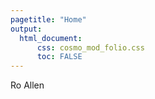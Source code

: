 ```yaml
---
pagetitle: "Home"
output:
  html_document:
      css: cosmo_mod_folio.css
      toc: FALSE
---
```

<body>
<script src="./typed.js"></script>
<div class="typed-container">Ro Allen<br></br><span class="type"></span>
   <p>&nbsp;</p>
   <p><a href="https://scholar.google.co.uk/citations?user=D15DFzgAAAAJ&hl=en&oi=sra"><i class="fa fa-university fa-xs" style="color:#fff;"></i></a>&emsp;<a href="https://github.com/ro-allen"><i class="fa fa-github fa-xs" style="color:#fff;"></i></a>&emsp;<a href="https://twitter.com/rojallen"><i class="fa fa-twitter fa-xs" style="color:#fff;"></i></a></p>
</div>
<script>
var typed = new Typed('.type', {
    strings: [' Data Analyst',
    'Writer',
    ' Microbiologist',
    ' Bioinformatician'],
    typeSpeed: 40,
    backSpeed: 30,
    backDelay: 1250,
    startDelay: 0,
    loop: true,
});
</script>
</body>